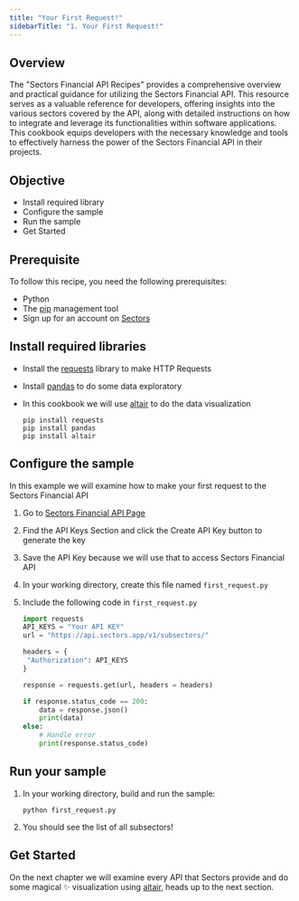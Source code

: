 ```yaml
---
title: "Your First Request!"
sidebarTitle: "1. Your First Request!"
---
```


## Overview

The "Sectors Financial API Recipes" provides a comprehensive overview and practical guidance for utilizing the Sectors Financial API. This resource serves as a valuable reference for developers, offering insights into the various sectors covered by the API, along with detailed instructions on how to integrate and leverage its functionalities within software applications. This cookbook equips developers with the necessary knowledge and tools to effectively harness the power of the Sectors Financial API in their projects.

## Objective

- Install required library
- Configure the sample
- Run the sample
- Get Started

## Prerequisite

To follow this recipe, you need the following prerequisites:

- Python
- The [pip](https://pypi.org/project/pip/) management tool
- Sign up for an account on [Sectors](https://sectors.app/)

## Install required libraries

- Install the [requests](https://requests.readthedocs.io/en/latest/) library to make HTTP Requests

- Install [pandas](https://pypi.org/project/pandas/) to do some data exploratory
- In this cookbook we will use [altair](https://pypi.org/project/altair/) to do the data visualization

  ```
  pip install requests
  pip install pandas
  pip install altair
  ```

## Configure the sample

In this example we will examine how to make your first request to the Sectors Financial API

1. Go to [Sectors Financial API Page](https://sectors.app/api)
2. Find the API Keys Section and click the Create API Key button to generate the key
3. Save the API Key because we will use that to access Sectors Financial API
4. In your working directory, create this file named `first_request.py`
5. Include the following code in `first_request.py`

   ```python
   import requests
   API_KEYS = "Your API KEY"
   url = "https://api.sectors.app/v1/subsectors/"

   headers = {
    "Authorization": API_KEYS
   }

   response = requests.get(url, headers = headers)

   if response.status_code == 200:
       data = response.json()
       print(data)
   else:
       # Handle error
       print(response.status_code)
   ```

## Run your sample

1. In your working directory, build and run the sample:

   ```
   python first_request.py
   ```

2. You should see the list of all subsectors!

## Get Started

On the next chapter we will examine every API that Sectors provide and do some magical ✨ visualization using [altair](https://pypi.org/project/altair/), heads up to the next section.
